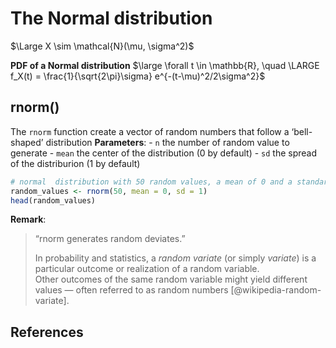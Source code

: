 # The Normal distribution 

$\Large X \sim \mathcal{N}(\mu, \sigma^2)$

[**PDF of a Normal distribution**]{.lead}
$\large \forall t \in \mathbb{R}, \quad
\LARGE f_X(t) = \frac{1}{\sqrt{2\pi}\sigma} e^{-(t-\mu)^2/2\sigma^2}$


## rnorm() {#sec-rnorm-function}
The `rnorm` function create a vector of random numbers that follow a 'bell-shaped' distribution 
**Parameters**:
- `n` the number of random value to generate
- `mean` the center of the distribution (0 by default)
- `sd` the spread of the distriburion (1 by default) 

```r
# normal  distribution with 50 random values, a mean of 0 and a standard deviation of 1 
random_values <- rnorm(50, mean = 0, sd = 1)
head(random_values)
```

**Remark**:

> “rnorm generates random deviates.”
>
> In probability and statistics, a *random variate* (or simply *variate*) is a particular outcome or realization of a random variable.  
> Other outcomes of the same random variable might yield different values — often referred to as random numbers [@wikipedia-random-variate].



## References
::: {#refs}
:::





